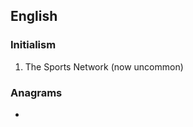 ==English==

===Initialism===
{{rfc-header|Initialism}}
{{head|en|initialism}}

# The Sports Network (now uncommon)

===Anagrams===
* {{anagrams|en|a=nst|NTS|STN|TNs|stn}}